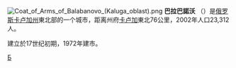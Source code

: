{{coord|55|11|N|36|39|E|region:RU_type:city|display=title}}
[[File:Coat_of_Arms_of_Balabanovo_(Kaluga_oblast).png|right]]
'''巴拉巴諾沃''' （{{lang-ru|Балаба́ново}}）是[[俄罗斯|俄罗斯]][[卡卢加州|卡卢加州]]東北部的一个城市，距离州府[[卡卢加|卡卢加]]東北76公里，2002年人口23,312人。

建立於17世纪初期，1972年建市。

[[Category:卡卢加州城市|Б]]

{{卡盧加州行政區劃}}